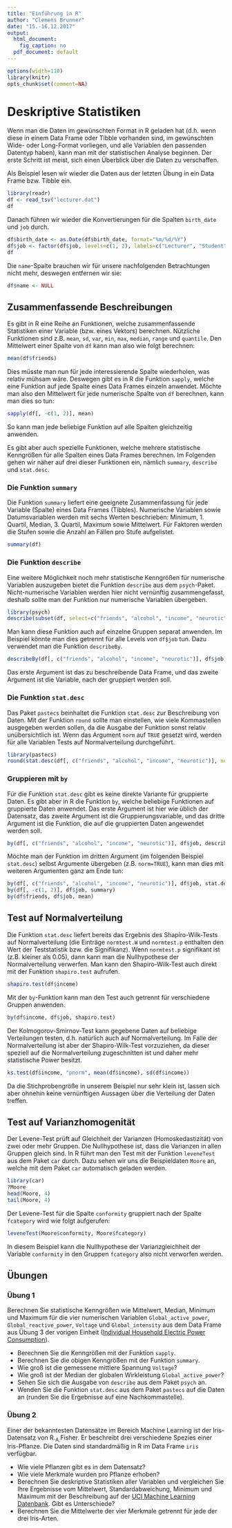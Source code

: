 ```yaml
---
title: "Einführung in R"
author: "Clemens Brunner"
date: "15.-16.12.2017"
output:
  html_document:
    fig_caption: no
  pdf_document: default
---
```


```r
options(width=110)
library(knitr)
opts_chunk$set(comment=NA)
```

# Deskriptive Statistiken
Wenn man die Daten im gewünschten Format in R geladen hat (d.h. wenn diese in einem Data Frame oder Tibble vorhanden sind, im gewünschten Wide- oder Long-Format vorliegen, und alle Variablen den passenden Datentyp haben), kann man mit der statistischen Analyse beginnen. Der erste Schritt ist meist, sich einen Überblick über die Daten zu verschaffen.

Als Beispiel lesen wir wieder die Daten aus der letzten Übung in ein Data Frame bzw. Tibble ein.

```r
library(readr)
df <- read_tsv("lecturer.dat")
df
```

Danach führen wir wieder die Konvertierungen für die Spalten `birth_date` und `job` durch.

```r
df$birth_date <- as.Date(df$birth_date, format="%m/%d/%Y")
df$job <- factor(df$job, levels=c(1, 2), labels=c("Lecturer", "Student"))
df
```

Die `name`-Spalte brauchen wir für unsere nachfolgenden Betrachtungen nicht mehr, deswegen entfernen wir sie:

```r
df$name <- NULL
```

## Zusammenfassende Beschreibungen
Es gibt in R eine Reihe an Funktionen, welche zusammenfassende Statistiken einer Variable (bzw. eines Vektors) berechnen. Nützliche Funktionen sind z.B. `mean`, `sd`, `var`, `min`, `max`, `median`, `range` und `quantile`. Den Mittelwert einer Spalte von `df` kann man also wie folgt berechnen:

```r
mean(df$friends)
```

Dies müsste man nun für jede interessierende Spalte wiederholen, was relativ mühsam wäre. Deswegen gibt es in R die Funktion `sapply`, welche eine Funktion auf jede Spalte eines Data Frames einzeln anwendet. Möchte man also den Mittelwert für jede numerische Spalte von `df` berechnen, kann man dies so tun:

```r
sapply(df[, -c(1, 2)], mean)
```

So kann man jede beliebige Funktion auf alle Spalten gleichzeitig anwenden.

Es gibt aber auch spezielle Funktionen, welche mehrere statistische Kenngrößen für alle Spalten eines Data Frames berechnen. Im Folgenden gehen wir näher auf drei dieser Funktionen ein, nämlich `summary`, `describe` und `stat.desc`.

### Die Funktion `summary`
Die Funktion `summary` liefert eine geeignete Zusammenfassung für jede Variable (Spalte) eines Data Frames (Tibbles). Numerische Variablen sowie Datumsvariablen werden mit sechs Werten beschrieben: Minimum, 1. Quartil, Median, 3. Quartil, Maximum sowie Mittelwert. Für Faktoren werden die Stufen sowie die Anzahl an Fällen pro Stufe aufgelistet.

```r
summary(df)
```

### Die Funktion `describe`
Eine weitere Möglichkeit noch mehr statistische Kenngrößen für numerische Variablen auszugeben bietet die Funktion `describe` aus dem `psych`-Paket. Nicht-numerische Variablen werden hier nicht vernünftig zusammengefasst, deshalb sollte man der Funktion nur numerische Variablen übergeben.

```r
library(psych)
describe(subset(df, select=c("friends", "alcohol", "income", "neurotic")))
```

Man kann diese Funktion auch auf einzelne Gruppen separat anwenden. Im Beispiel könnte man dies getrennt für alle Levels von `df$job` tun. Dazu verwendet man die Funktion `describeBy`.

```r
describeBy(df[, c("friends", "alcohol", "income", "neurotic")], df$job)
```

Das erste Argument ist das zu beschreibende Data Frame, und das zweite Argument ist die Variable, nach der gruppiert werden soll.

### Die Funktion `stat.desc`
Das Paket `pastecs` beinhaltet die Funktion `stat.desc` zur Beschreibung von Daten. Mit der Funktion `round` sollte man einstellen, wie viele Kommastellen ausgegeben werden sollen, da die Ausgabe der Funktion sonst relativ unübersichtlich ist. Wenn das Argument `norm` auf `TRUE` gesetzt wird, werden für alle Variablen Tests auf Normalverteilung durchgeführt. 

```r
library(pastecs)
round(stat.desc(df[, c("friends", "alcohol", "income", "neurotic")], norm=TRUE), 2)
```

### Gruppieren mit `by`
Für die Funktion `stat.desc` gibt es keine direkte Variante für gruppierte Daten. Es gibt aber in R die Funktion `by`, welche beliebige Funktionen auf gruppierte Daten anwendet. Das erste Argument ist hier wie üblich der Datensatz, das zweite Argument ist die Gruppierungsvariable, und das dritte Argument ist die Funktion, die auf die gruppierten Daten angewendet werden soll.

```r
by(df[, c("friends", "alcohol", "income", "neurotic")], df$job, describe)
```

Möchte man der Funktion im dritten Argument (im folgenden Beispiel `stat.desc`) selbst Argumente übergeben (z.B. `norm=TRUE`), kann man dies mit weiteren Argumenten ganz am Ende tun:
```r
by(df[, c("friends", "alcohol", "income", "neurotic")], df$job, stat.desc, norm=TRUE)
by(df[, -c(1, 2)], df$job, summary)
by(df$friends, df$job, mean)
```

## Test auf Normalverteilung
Die Funktion `stat.desc` liefert bereits das Ergebnis des Shapiro-Wilk-Tests auf Normalverteilung (die Einträge `normtest.W` und `normtest.p` enthalten den Wert der Teststatistik bzw. die Signifikanz). Wenn `normtest.p` signifikant ist (z.B. kleiner als 0.05), dann kann man die Nullhypothese der Normalverteilung verwerfen. Man kann den Shapiro-Wilk-Test auch direkt mit der Funktion `shapiro.test` aufrufen.

```r
shapiro.test(df$income)
```

Mit der `by`-Funktion kann man den Test auch getrennt für verschiedene Gruppen anwenden.

```r
by(df$income, df$job, shapiro.test)
```

Der Kolmogorov-Smirnov-Test kann gegebene Daten auf beliebige Verteilungen testen, d.h. natürlich auch auf Normalverteilung. Im Falle der Normalverteilung ist aber der Shapiro-Wilk-Test vorzuziehen, da dieser speziell auf die Normalverteilung zugeschnitten ist und daher mehr statistische Power besitzt.

```r
ks.test(df$income, "pnorm", mean(df$income), sd(df$income))
```

Da die Stichprobengröße in unserem Beispiel nur sehr klein ist, lassen sich aber ohnehin keine vernünftigen Aussagen über die Verteilung der Daten treffen.

## Test auf Varianzhomogenität
Der Levene-Test prüft auf Gleichheit der Varianzen (Homoskedastizität) von zwei oder mehr Gruppen. Die Nullhypothese ist, dass die Varianzen in allen Gruppen gleich sind. In R führt man den Test mit der Funktion `leveneTest` aus dem Paket `car` durch. Dazu sehen wir uns die Beispieldaten `Moore` an, welche mit dem Paket `car` automatisch geladen werden.

```r
library(car)
?Moore
head(Moore, 4)
tail(Moore, 4)
```

Der Levene-Test für die Spalte `conformity` gruppiert nach der Spalte `fcategory` wird wie folgt aufgerufen:

```r
leveneTest(Moore$conformity, Moore$fcategory)
```

In diesem Beispiel kann die Nullhypothese der Varianzgleichheit der Variable `conformity` in den Gruppen `fcategory` also nicht verworfen werden.

## Übungen
### Übung 1
Berechnen Sie statistische Kenngrößen wie Mittelwert, Median, Minimum und Maximum für die vier numerischen Variablen `Global_active_power`, `Global_reactive_power`, `Voltage` und `Global_intensity` aus dem Data Frame aus Übung 3 der vorigen Einheit ([Individual Household Electric Power Consumption](http://archive.ics.uci.edu/ml/datasets/Individual+household+electric+power+consumption)).

- Berechnen Sie die Kenngrößen mit der Funktion `sapply`.
- Berechnen Sie die obigen Kenngrößen mit der Funktion `summary`.
- Wie groß ist die gemessene mittlere Spannung `Voltage`?
- Wie groß ist der Median der globalen Wirkleistung `Global_active_power`?
- Sehen Sie sich die Ausgabe von `describe` aus dem Paket `psych` an.
- Wenden Sie die Funktion `stat.desc` aus dem Paket `pastecs` auf die Daten an (runden Sie die Ergebnisse auf eine Nachkommastelle).

### Übung 2
Einer der bekanntesten Datensätze im Bereich Machine Learning ist der Iris-Datensatz von R.~A.~Fisher. Er beschreibt drei verschiedene Spezies einer Iris-Pflanze. Die Daten sind standardmäßig in R im Data Frame `iris` verfügbar.

- Wie viele Pflanzen gibt es in dem Datensatz?
- Wie viele Merkmale wurden pro Pflanze erhoben?
- Berechnen Sie deskriptive Statistiken aller Variablen und vergleichen Sie Ihre Ergebnisse vom Mittelwert, Standardabweichung, Minimum und Maximum mit der Beschreibung auf der [UCI Machine Learning Datenbank](http://archive.ics.uci.edu/ml/machine-learning-databases/iris/iris.names). Gibt es Unterschiede?
- Berechnen Sie die Mittelwerte der vier Merkmale getrennt für jede der drei Iris-Arten.

